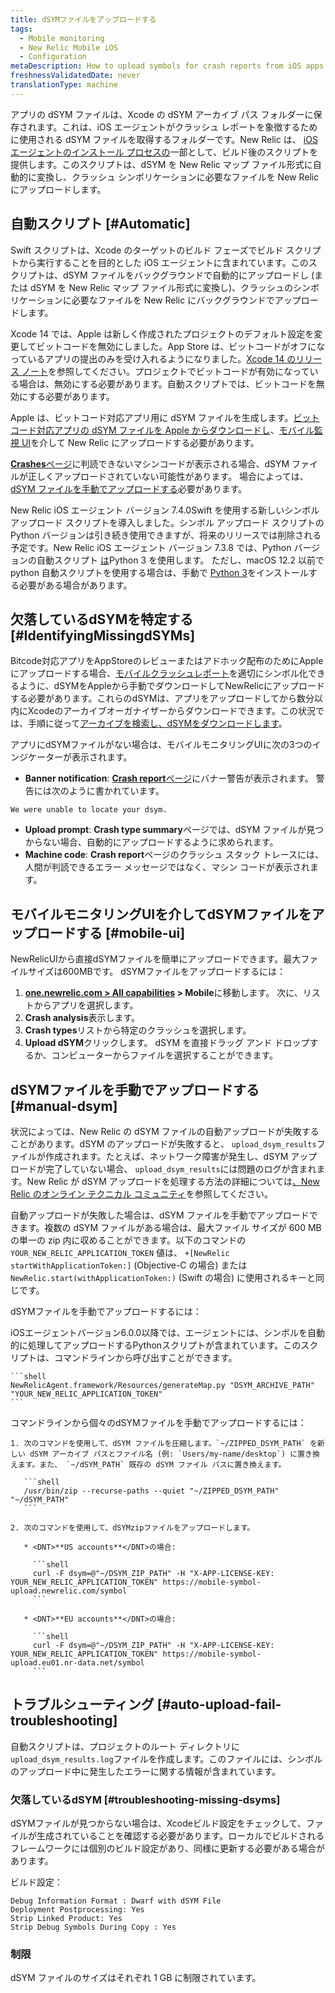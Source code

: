 ```yaml
---
title: dSYMファイルをアップロードする
tags:
  - Mobile monitoring
  - New Relic Mobile iOS
  - Configuration
metaDescription: How to upload symbols for crash reports from iOS apps monitored with New Relic mobile monitoring.
freshnessValidatedDate: never
translationType: machine
---
```


アプリの dSYM ファイルは、Xcode の dSYM アーカイブ パス フォルダーに保存されます。これは、iOS エージェントがクラッシュ レポートを象徴するために使用される dSYM ファイルを取得するフォルダーです。New Relic は、 [iOS エージェントのインストール プロセスの](/docs/mobile-monitoring/new-relic-mobile-ios/installation/spm-installation/#configure-using-swift-package-manager)一部として、ビルド後のスクリプトを提供します。このスクリプトは、dSYM を New Relic マップ ファイル形式に自動的に変換し、クラッシュ シンボリケーションに必要なファイルを New Relic にアップロードします。

## 自動スクリプト [#Automatic]

Swift スクリプトは、Xcode のターゲットのビルド フェーズでビルド スクリプトから実行することを目的とした iOS エージェントに含まれています。このスクリプトは、dSYM ファイルをバックグラウンドで自動的にアップロードし (または dSYM を New Relic マップ ファイル形式に変換し)、クラッシュのシンボリケーションに必要なファイルを New Relic にバックグラウンドでアップロードします。

Xcode 14 では、Apple は新しく作成されたプロジェクトのデフォルト設定を変更してビットコードを無効にしました。App Store は、ビットコードがオフになっているアプリの提出のみを受け入れるようになりました。[Xcode 14 のリリース ノート](https://developer.apple.com/documentation/xcode-release-notes/xcode-14-release-notes)を参照してください。プロジェクトでビットコードが有効になっている場合は、無効にする必要があります。自動スクリプトでは、ビットコードを無効にする必要があります。

Apple は、ビットコード対応アプリ用に dSYM ファイルを生成します。[ビットコード対応アプリの dSYM ファイルを Apple からダウンロードし](/docs/mobile-monitoring/new-relic-mobile-ios/install-configure/retrieve-upload-dsyms-bitcode-enabled-apps)、[モバイル監視 UI](#mobile-ui)を介して New Relic にアップロードする必要があります。

[<DNT>**Crashes**</DNT>ページ](/docs/mobile-monitoring/mobile-monitoring-ui/crashes/mobile-apps-crashes-dashboard)に判読できないマシンコードが表示される場合、dSYM ファイルが正しくアップロードされていない可能性があります。 場合によっては、 [dSYM ファイルを手動でアップロードする](#manual-dsym)必要があります。

New Relic iOS エージェント バージョン 7.4.0Swift を使用する新しいシンボル アップロード スクリプトを導入しました。シンボル アップロード スクリプトの Python バージョンは引き続き使用できますが、将来のリリースでは削除される予定です。New Relic iOS エージェント バージョン 7.3.8 では、Python バージョンの自動スクリプト [は](https://developer.apple.com/documentation/macos-release-notes/macos-12_3-release-notes)Python 3 を使用します。 ただし、macOS 12.2 以前で python 自動スクリプトを使用する場合は、手動で [Python 3](https://www.python.org/downloads/mac-osx/)をインストールする必要がある場合があります。

## 欠落しているdSYMを特定する [#IdentifyingMissingdSYMs]

Bitcode対応アプリをAppStoreのレビューまたはアドホック配布のためにAppleにアップロードする場合、[モバイルクラッシュレポート](/docs/mobile-monitoring/new-relic-mobile/getting-started/ios-agent-crash-reporting)を適切にシンボル化できるように、dSYMをAppleから手動でダウンロードしてNewRelicにアップロードする必要があります。これらのdSYMは、アプリをアップロードしてから数分以内にXcodeのアーカイブオーガナイザーからダウンロードできます。この状況では、手順に従って[アーカイブを検索し、dSYMをダウンロードします](#Archive)。

アプリにdSYMファイルがない場合は、モバイルモニタリングUIに次の3つのインジケーターが表示されます。

* <DNT>**Banner notification**</DNT>: [<DNT>**Crash report**</DNT>ページ](/docs/mobile-monitoring/mobile-monitoring-ui/crashes/mobile-apps-crash-report-dashboard)にバナー警告が表示されます。 警告には次のように書かれています。

```
We were unable to locate your dsym.
```

* <DNT>**Upload prompt**</DNT>: <DNT>**Crash type summary**</DNT>ページでは、dSYM ファイルが見つからない場合、自動的にアップロードするように求められます。
* <DNT>**Machine code**</DNT>: <DNT>**Crash report**</DNT>ページのクラッシュ スタック トレースには、人間が判読できるエラー メッセージではなく、マシン コードが表示されます。

## モバイルモニタリングUIを介してdSYMファイルをアップロードする [#mobile-ui]

NewRelicUIから直接dSYMファイルを簡単にアップロードできます。最大ファイルサイズは600MBです。 dSYMファイルをアップロードするには：

1. <DNT>**[one.newrelic.com &gt; All capabilities](https://one.newrelic.com/all-capabilities) &gt; Mobile**</DNT>に移動します。 次に、リストからアプリを選択します。
2. <DNT>**Crash analysis**</DNT>表示します。
3. <DNT>**Crash types**</DNT>リストから特定のクラッシュを選択します。
4. <DNT>**Upload dSYM**</DNT>クリックします。 dSYM を直接ドラッグ アンド ドロップするか、コンピューターからファイルを選択することができます。

## dSYMファイルを手動でアップロードする [#manual-dsym]

状況によっては、New Relic の dSYM ファイルの自動アップロードが失敗することがあります。dSYM のアップロードが失敗すると、 `upload_dsym_results`ファイルが作成されます。たとえば、ネットワーク障害が発生し、dSYM アップロードが完了していない場合、 `upload_dsym_results`には問題のログが含まれます。New Relic が dSYM アップロードを処理する方法の詳細については[、New Relic のオンライン テクニカル コミュニティ](https://discuss.newrelic.com/t/relic-solution-ios-dsym-upload-deep-dive/42513)を参照してください。

自動アップロードが失敗した場合は、dSYM ファイルを手動でアップロードできます。複数の dSYM ファイルがある場合は、最大ファイル サイズが 600 MB の単一の zip 内に収めることができます。以下のコマンドの `YOUR_NEW_RELIC_APPLICATION_TOKEN` 値は、 `+[NewRelic startWithApplicationToken:]` (Objective-C の場合) または `NewRelic.start(withApplicationToken:)` (Swift の場合) に使用されるキーと同じです。

dSYMファイルを手動でアップロードするには：

<CollapserGroup>
  <Collapser id="python-manual-upload" title="Pythonスクリプト経由（エージェントバージョン6.0.0以降）">
    iOSエージェントバージョン6.0.0以降では、エージェントには、シンボルを自動的に処理してアップロードするPythonスクリプトが含まれています。このスクリプトは、コマンドラインから呼び出すことができます。

    ```shell
    NewRelicAgent.framework/Resources/generateMap.py "DSYM_ARCHIVE_PATH" "YOUR_NEW_RELIC_APPLICATION_TOKEN"
    ```
  </Collapser>

  <Collapser id="command-line-manual-upload" title="コマンドライン経由">
    コマンドラインから個々のdSYMファイルを手動でアップロードするには：

    1. 次のコマンドを使用して、dSYM ファイルを圧縮します。`~/ZIPPED_DSYM_PATH` を新しい dSYM アーカイブ パスとファイル名 (例: `Users/my-name/desktop`) に置き換えます。また、 `~/dSYM_PATH` 既存の dSYM ファイル パスに置き換えます。

       ```shell
       /usr/bin/zip --recurse-paths --quiet "~/ZIPPED_DSYM_PATH" "~/dSYM_PATH"
       ```

    2. 次のコマンドを使用して、dSYMzipファイルをアップロードします。

       * <DNT>**US accounts**</DNT>の場合:

         ```shell
         curl -F dsym=@"~/DSYM_ZIP_PATH" -H "X-APP-LICENSE-KEY: YOUR_NEW_RELIC_APPLICATION_TOKEN" https://mobile-symbol-upload.newrelic.com/symbol
         ```

       * <DNT>**EU accounts**</DNT>の場合:

         ```shell
         curl -F dsym=@"~/DSYM_ZIP_PATH" -H "X-APP-LICENSE-KEY: YOUR_NEW_RELIC_APPLICATION_TOKEN" https://mobile-symbol-upload.eu01.nr-data.net/symbol
         ```
  </Collapser>
</CollapserGroup>

## トラブルシューティング [#auto-upload-fail-troubleshooting]

自動スクリプトは、プロジェクトのルート ディレクトリに`upload_dsym_results.log`ファイルを作成します。このファイルには、シンボルのアップロード中に発生したエラーに関する情報が含まれています。

### 欠落しているdSYM [#troubleshooting-missing-dsyms]

dSYMファイルが見つからない場合は、Xcodeビルド設定をチェックして、ファイルが生成されていることを確認する必要があります。ローカルでビルドされるフレームワークには個別のビルド設定があり、同様に更新する必要がある場合があります。

ビルド設定：

```
Debug Information Format : Dwarf with dSYM File
Deployment Postprocessing: Yes
Strip Linked Product: Yes
Strip Debug Symbols During Copy : Yes
```

### 制限

dSYM ファイルのサイズはそれぞれ 1 GB に制限されています。
